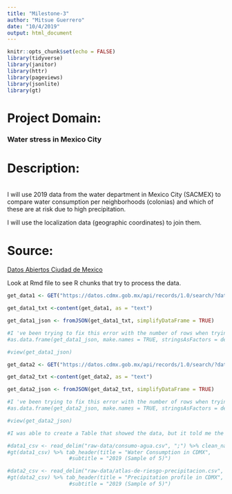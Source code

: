 ---
title: "Milestone-3"
author: "Mitsue Guerrero"
date: "10/4/2019"
output: html_document
---

```{r setup, include=FALSE}
knitr::opts_chunk$set(echo = FALSE)
library(tidyverse)
library(janitor)
library(httr)
library(pageviews)
library(jsonlite)
library(gt)

```


# Project Domain: 
### Water stress in Mexico City

# Description:

<br>I will use 2019 data from the water department in Mexico City (SACMEX) to compare water consumption per neighborhoods (colonias) and which of these are at risk due to high precipitation. </br>

I will use the localization data (geographic coordinates) to join them.

# Source:
[Datos Abiertos Ciudad de Mexico](https://datos.cdmx.gob.mx/explore/dataset/consumo-agua/information/?location=10,19.35762,-99.14463&dataChart=eyJxdWVyaWVzIjpbeyJjaGFydHMiOlt7InR5cGUiOiJiYXIiLCJmdW5jIjoiQ09VTlQiLCJ5QXhpcyI6ImNvbnN1bW8iLCJzY2llbnRpZmljRGlzcGxheSI6dHJ1ZSwiY29sb3IiOiJyYW5nZS1CbHVlcyJ9XSwieEF4aXMiOiJhbGNhbGRpYSIsIm1heHBvaW50cyI6NTAsInNvcnQiOiIiLCJzZXJpZXNCcmVha2Rvd24iOiJpbmRpY2VfZGVzYXJyb2xsbyIsInN0YWNrZWQiOiJub3JtYWwiLCJjb25maWciOnsiZGF0YXNldCI6ImNvbnN1bW8tYWd1YSIsIm9wdGlvbnMiOnt9fX1dLCJ0aW1lc2NhbGUiOiIiLCJkaXNwbGF5TGVnZW5kIjp0cnVlLCJhbGlnbk1vbnRoIjp0cnVlfQ%3D%3D)

Look at Rmd file to see R chunks that try to process the data.

```{r data Source 1 Water COnsumption from API}

get_data1 <- GET("https://datos.cdmx.gob.mx/api/records/1.0/search/?dataset=consumo-agua&facet=alcaldia&facet=colonia&facet=bimestre&facet=indice_des") 

get_data1_txt <-content(get_data1, as = "text")

get_data1_json <- fromJSON(get_data1_txt, simplifyDataFrame = TRUE)

#I 've been trying to fix this error with the number of rows when trying to transform it into the data base. I plan to meet with a TF to help me figure this out.
#as.data.frame(get_data1_json, make.names = TRUE, stringsAsFactors = default.stringsAsFactors())

#view(get_data1_json)
```


```{r Data Source 2 Precipitation from API}

get_data2 <- GET("https://datos.cdmx.gob.mx/api/records/1.0/search/?dataset=atlas-de-riesgo-precipitacion&facet=intensidad&facet=alcaldia&facet=intens_num") 

get_data2_txt <-content(get_data2, as = "text")

get_data2_json <- fromJSON(get_data2_txt, simplifyDataFrame = TRUE)

#I 've been trying to fix this error with the number of rows when trying to transform it into the data base. I plan to meet with a TF to help me figure this out.
#as.data.frame(get_data2_json, make.names = TRUE, stringsAsFactors = default.stringsAsFactors())

#view(get_data2_json)
```


```{r Data Source 1 and 2 from CSV}

#I was able to create a Table that showed the data, but it told me the file was too large for github and didn't let me commit.

#data1_csv <- read_delim("raw-data/consumo-agua.csv", ";") %>% clean_names() %>% select(-geo_shape) %>% head(5) 
#gt(data1_csv) %>% tab_header(title = "Water Consumption in CDMX",
                    #subtitle = "2019 (Sample of 5)") 

#data2_csv <- read_delim("raw-data/atlas-de-riesgo-precipitacion.csv", ";") %>% clean_names() %>% select(-geoshape) %>% head(5)
#gt(data2_csv) %>% tab_header(title = "Precipitation profile in CDMX",
                    #subtitle = "2019 (Sample of 5)") 
```
